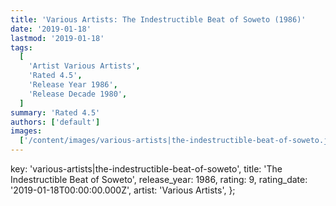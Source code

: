 ```yaml
---
title: 'Various Artists: The Indestructible Beat of Soweto (1986)'
date: '2019-01-18'
lastmod: '2019-01-18'
tags:
  [
    'Artist Various Artists',
    'Rated 4.5',
    'Release Year 1986',
    'Release Decade 1980',
  ]
summary: 'Rated 4.5'
authors: ['default']
images:
  ['/content/images/various-artists|the-indestructible-beat-of-soweto.jpg']
---
```


  key: 'various-artists|the-indestructible-beat-of-soweto',
  title: 'The Indestructible Beat of Soweto',
  release_year: 1986,
  rating: 9,
  rating_date: '2019-01-18T00:00:00.000Z',
  artist: 'Various Artists',
};

<MusicRating data={data} />
